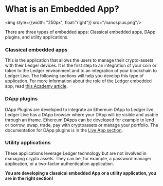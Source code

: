 # What is an Embedded App?

<img style={{width: "250px", float:"right"}} src="/nanosplus.png"/>

There are three types of embedded apps: Classical embedded apps, DApp plugins, and utility applications. 

### Classical embedded apps
This is the application that allows the users to manage their crypto-assets with their Ledger devices. It is the first step to an integration of your coin or token to the Ledger environment and to an integration of your blockchain to Ledger Live. The following sections will help you develop this type of application. For more information about the role of the Ledger embedded app, read [this Academy article](https://www.ledger.com/academy/hardwarewallet/what-are-ledger-applications-and-why-do-i-need-them). 

### DApp plugins
DApp Plugins are developed to integrate an Ethereum DApp to Ledger live. Ledger Live has a DApp browser where your DApp will be visible and usable through an iframe. Ethereum DApps can be developed for example to lend or borrow, swap, trade, pay with cryptoassets or manage your portfolio. The documentation for DApp plugins is in the [Live App section](../../../docs/discover).

### Utility applications
These applications leverage Ledger technology but are not involved in managing crypto assets. They can be, for example, a password manager application, or a two-factor authentication application. 

**You are developing a classical embedded App or a utility application, you are in the right section!**
